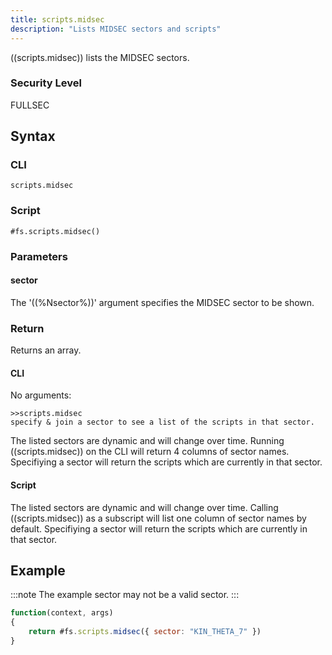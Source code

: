 ```yaml
---
title: scripts.midsec
description: "Lists MIDSEC sectors and scripts"
---
```


((scripts.midsec)) lists the MIDSEC sectors.

### Security Level

FULLSEC

## Syntax

### CLI

```
scripts.midsec
```

### Script

```
#fs.scripts.midsec()
```

### Parameters

#### sector

The '((%Nsector%))' argument specifies the MIDSEC sector to be shown.

### Return

Returns an array.

#### CLI

No arguments:

```
>>scripts.midsec
specify & join a sector to see a list of the scripts in that sector.
```

The listed sectors are dynamic and will change over time. Running ((scripts.midsec)) on the CLI will return 4 columns of sector names. Specifiying a sector will return the scripts which are currently in that sector.

#### Script

The listed sectors are dynamic and will change over time. Calling ((scripts.midsec)) as a subscript will list one column of sector names by default. Specifiying a sector will return the scripts which are currently in that sector.

## Example

:::note
The example sector may not be a valid sector.
:::

```js
function(context, args)
{
	return #fs.scripts.midsec({ sector: "KIN_THETA_7" })
}
```
